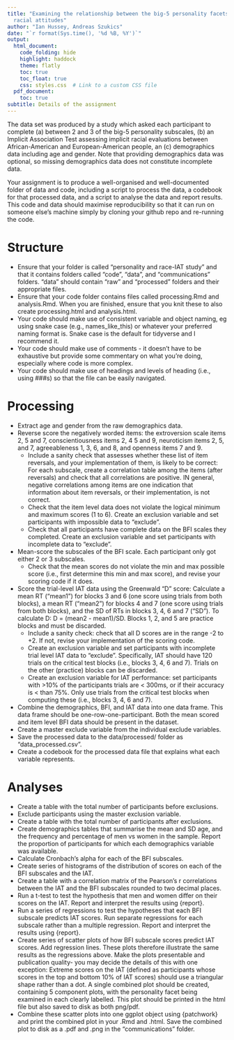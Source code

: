 ```yaml
---
title: "Examining the relationship between the big-5 personality facets and implicit
  racial attitudes"
author: "Ian Hussey, Andreas Szukics"
date: "`r format(Sys.time(), '%d %B, %Y')`"
output:
  html_document:
    code_folding: hide
    highlight: haddock
    theme: flatly
    toc: true
    toc_float: true
    css: styles.css  # Link to a custom CSS file
  pdf_document:
    toc: true
subtitle: Details of the assignment
---
```


The data set was produced by a study which asked each participant to complete (a) between 2 and 3 of the big-5 personality subscales, (b) an Implicit Association Test assessing implicit racial evaluations between African-American and European-American people, an (c) demographics data including age and gender. Note that providing demographics data was optional, so missing demographics data does not constitute incomplete data. 

Your assignment is to produce a well-organised and well-documented folder of data and code, including a script to process the data, a codebook for that processed data, and a script to analyse the data and report results. This code and data should maximise reproducibility so that it can run on someone else's machine simply by cloning your github repo and re-running the code.  

# Structure

- Ensure that your folder is called "personality and race-IAT study" and that it contains folders called "code", "data", and "communications" folders. "data" should contain "raw" and "processed" folders and their appropriate files.
- Ensure that your code folder contains files called processing.Rmd and analysis.Rmd. When you are finished, ensure that you knit these to also create processing.html and analysis.html.
- Your code should make use of consistent variable and object naming, eg using snake case (e.g., names_like_this) or whatever your preferred naming format is. Snake case is the default for tidyverse and I recommend it. 
- Your code should make use of comments - it doesn't have to be exhaustive but provide some commentary on what you're doing, especially where code is more complex. 
- Your code should make use of headings and levels of heading (i.e., using ###s) so that the file can be easily navigated. 

# Processing

- Extract age and gender from the raw demographics data.
- Reverse score the negatively worded items: the extroversion scale items 2, 5 and 7, conscientiousness items 2, 4 5 and 9, neuroticism items 2, 5, and 7, agreeableness 1, 3, 6, and 8, and openness items 7 and 9.
  - Include a sanity check that assesses whether these list of item reversals, and your implementation of them, is likely to be correct: For each subscale, create a correlation table among the items (after reversals) and check that all correlations are positive. IN general, negative correlations among items are one indication that information about item reversals, or their implementation, is not correct.  
  - Check that the item level data does not violate the logical minimum and maximum scores (1 to 6). Create an exclusion variable and set participants with impossible data to "exclude". 
  - Check that all participants have complete data on the BFI scales they completed. Create an exclusion variable and set participants with incomplete data to "exclude".
- Mean-score the subscales of the BFI scale. Each participant only got either 2 or 3 subscales. 
  - Check that the mean scores do not violate the min and max possible score (i.e., first determine this min and max score), and revise your scoring code if it does. 
- Score the trial-level IAT data using the Greenwald "D" score: Calculate a mean RT ("mean1") for blocks 3 and 6 (one score using trials from both blocks), a mean RT ("mean2") for blocks 4 and 7 (one score using trials from both blocks), and the SD of RTs in blocks 3, 4, 6 and 7 ("SD"). To calculate D: D = (mean2 - mean1)/SD. Blocks 1, 2, and 5 are practice blocks and must be discarded. 
  - Include a sanity check: check that all D scores are in the range -2 to +2. If not, revise your implementation of the scoring code. 
  - Create an exclusion variable and set participants with incomplete trial level IAT data to "exclude". Specifically, IAT should have 120 trials on the critical test blocks (i.e., blocks 3, 4, 6 and 7). Trials on the other (practice) blocks can be discarded.
  - Create an exclusion variable for IAT performance: set participants with >10% of the participants trials are < 300ms, or if their accuracy is < than 75%. Only use trials from the critical test blocks when computing these (i.e., blocks 3, 4, 6 and 7).
- Combine the demographics, BFI, and IAT data into one data frame. This data frame should be one-row-one-participant. Both the mean scored and item level BFI data should be present in the dataset.
- Create a master exclude variable from the individual exclude variables. 
- Save the processed data to the data/processed/ folder as "data_processed.csv". 
- Create a codebook for the processed data file that explains what each variable represents.

# Analyses

- Create a table with the total number of participants before exclusions.
- Exclude participants using the master exclusion variable.
- Create a table with the total number of participants after exclusions.
- Create demographics tables that summarise the mean and SD age, and the frequency and percentage of men vs women in the sample. Report the proportion of participants for which each demographics variable was available.
- Calculate Cronbach's alpha for each of the BFI subscales.
- Create series of histograms of the distribution of scores on each of the BFI subscales and the IAT.
- Create a table with a correlation matrix of the Pearson's r correlations between the IAT and the BFI subscales rounded to two decimal places. 
- Run a t-test to test the hypothesis that men and women differ on their scores on the IAT. Report and interpret the results using {report}.
- Run a series of regressions to test the hypotheses that each BFI subscale predicts IAT scores. Run separate regressions for each subscale rather than a multiple regression. Report and interpret the results using {report}.
- Create series of scatter plots of how BFI subscale scores predict IAT scores. Add regression lines. These plots therefore illustrate the same results as the regressions above. Make the plots presentable and publication quality- you may decide the details of this with one exception: Extreme scores on the IAT (defined as participants whose scores in the top and bottom 10% of IAT scores) should use a triangular shape rather than a dot. A single combined plot should be created, containing 5 component plots, with the personality facet being examined in each clearly labelled. This plot should be printed in the html file but also saved to disk as both png/pdf. 
- Combine these scatter plots into one ggplot object using {patchwork} and print the combined plot in your .Rmd and .html. Save the combined plot to disk as a .pdf and .png in the "communications" folder.

